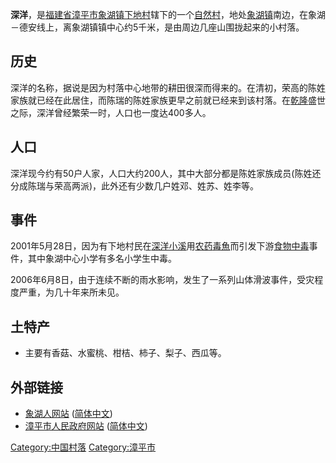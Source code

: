 '''深洋'''，是[[福建省|福建省]][[漳平市|漳平市]][[象湖镇_(漳平市)|象湖镇]][[下地村|下地村]]辖下的一个[[自然村|自然村]]，地处[[象湖镇_(漳平市)|象湖镇]]南边，在象湖－德安线上，离象湖镇镇中心约5千米，是由周边几座山围拢起来的小村落。

==历史==
深洋的名称，据说是因为村落中心地带的耕田很深而得来的。在清初，荣高的陈姓家族就已经在此居住，而陈瑞的陈姓家族更早之前就已经来到该村落。在[[乾隆|乾隆]]盛世之际，深洋曾经繁荣一时，人口也一度达400多人。

==人口==
深洋现今约有50户人家，人口大约200人，其中大部分都是陈姓家族成员(陈姓还分成陈瑞与荣高两派)，此外还有少数几户姓邓、姓苏、姓李等。

==事件==
2001年5月28日，因为有下地村民在[[深洋小溪|深洋小溪]]用[[农药|农药]][[毒魚|毒魚]]而引发下游[[食物中毒|食物中毒]]事件，其中象湖中心小学有多名小学生中毒。

2006年6月8日，由于连续不断的雨水影响，发生了一系列山体滑波事件，受灾程度严重，为几十年来所未见。

==土特产==
* 主要有香菇、水蜜桃、柑桔、柿子、梨子、西瓜等。

==外部链接==
* [https://web.archive.org/web/20060821004304/http://www.xianghuren.com/index.asp 象湖人网站] ([[简体中文|简体中文]])
* [http://www.zp.gov.cn 漳平市人民政府网站] {{Wayback|url=http://www.zp.gov.cn/ |date=20200726171343 }} ([[简体中文|简体中文]])

{{福建小作品}}

[[Category:中国村落|Category:中国村落]]
[[Category:漳平市|Category:漳平市]]